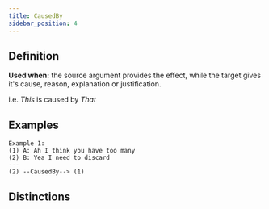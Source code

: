 ```yaml
---
title: CausedBy
sidebar_position: 4
---
```


## Definition

**Used when:** the source argument provides the effect, while the target gives it's cause, reason, explanation or justification.

i.e. *This* is caused by *That*

## Examples

```
Example 1:
(1) A: Ah I think you have too many
(2) B: Yea I need to discard
---
(2) --CausedBy--> (1)
```

## Distinctions


<Markdown />